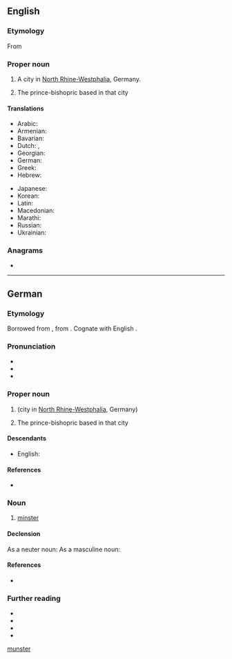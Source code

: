 {{also|muenster|Munster}}
==English==
{{wikipedia}}
{{wikipedia|Prince-Bishopric of Münster}}

===Etymology===
From {{etyl|de|en}} {{l|de|Münster}}

===Proper noun===
{{en-proper noun}}

# A city in [[North Rhine-Westphalia]], Germany.
# {{lb|en|historical}} The prince-bishopric based in that city

====Translations====
{{trans-top|city in North Rhine-Westphalia}}
* Arabic: {{t|ar|مونستر}}
* Armenian: {{t|hy|Մյունստեր}}
* Bavarian: {{t|bar|Minschda}}
* Dutch: {{t|nl|Munster}}, {{t|nl|Münster}}
* Georgian: {{t|ka|მიუნსტერი}}
* German: {{t+|de|Münster}}
* Greek: {{t|el|Μύνστερ}}
* Hebrew: {{t|he|מינסטר}}
{{trans-mid}}
* Japanese: {{t|ja|ミュンスター|sc=Jpan}}
* Korean: {{t|ko|뮌스터|sc=Kore}}
* Latin: {{t|la|Monasterium}}
* Macedonian: {{t|mk|Минстер|m|tr=Mínster|sc=Cyrl}}
* Marathi: {{t|mr|म्युन्स्टर|sc=Deva}}
* Russian: {{t+|ru|Мюнстер|m|sc=Cyrl}}
* Ukrainian: {{t|uk|Мюнстер|sc=Cyrl}}
{{trans-bottom}}

===Anagrams===
* {{anagrams|en|munters|sternum}}

[[Category:English terms spelled with Ü|munster]]

----

==German==

===Etymology===
Borrowed from {{bor|de|la|monastērium}}, from {{der|de|grc|μοναστήριον}}. Cognate with English {{m|en|minster}}.

===Pronunciation===
* {{IPA|/ˈmʏnstɐ/|lang=de}}
* {{hyphenation|Müns|ter|lang=de}}
* {{audio|De-Münster.ogg|Audio|lang=de}}

===Proper noun===
{{de-proper noun|n}}

# {{l|en|Münster}} (city in [[North Rhine-Westphalia]], Germany)
# {{lb|de|historical}} The prince-bishopric based in that city

====Descendants====
* English: {{l|en|Münster}}

====References====
* {{R:Duden|Muenster_Stadt}}

===Noun===
{{de-noun|n|g2=m||Münster}}

# [[minster]] {{gloss|monastic church}}

====Declension====
As a neuter noun:
{{de-decl-noun-n|s}}
As a masculine noun:
{{de-decl-noun-m|s}}

====References====
* {{R:Duden|Muenster_Kirche}}

===Further reading===
* {{pedia|lang=de}}
* {{pedia|lang=de|Münster (Kirche)}}
* {{pedia|lang=de|Münster (Westfalen)}}
* {{pedia|lang=de|Hochstift Münster}}

{{topics|de|Architecture|Christianity|Cities in Germany}}
